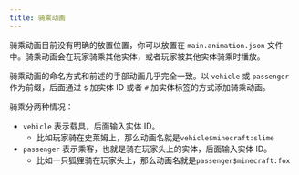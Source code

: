 ```yaml
---
title: 骑乘动画
---
```


骑乘动画目前没有明确的放置位置，你可以放置在 `main.animation.json` 文件中。骑乘动画会在玩家骑乘其他实体，或者玩家被其他实体骑乘时播放。

骑乘动画的命名方式和前述的手部动画几乎完全一致。以 `vehicle` 或 `passenger` 作为前缀，后面通过 `$` 加实体 ID 或者 `#`
加实体标签的方式添加骑乘动画。

骑乘分两种情况：

- `vehicle` 表示载具，后面输入实体 ID。
  - 比如玩家骑在史莱姆上，那么动画名就是`vehicle$minecraft:slime`
- `passenger` 表示乘客，也就是骑在玩家头上的实体，后面输入实体 ID。
  - 比如一只狐狸骑在玩家头上，那么动画名就是`passenger$minecraft:fox`
